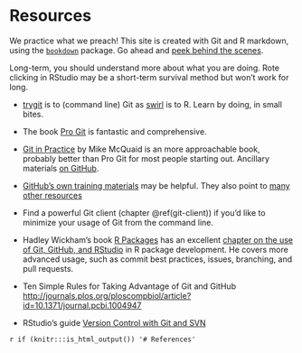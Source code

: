 # Resources {#resources}

We practice what we preach! This site is created with Git and R markdown, using the [`bookdown`](https://github.com/rstudio/bookdown/) package. Go ahead and [peek behind the scenes](https://github.com/jennybc/happy-git-with-r).

Long-term, you should understand more about what you are doing. Rote clicking in RStudio may be a short-term survival method but won't work for long.

  * [trygit](https://try.github.io/levels/1/challenges/1) is to (command line) Git as [swirl](http://swirlstats.com) is to R. Learn by doing, in small bites.

  * The book [Pro Git](http://git-scm.com/book) is fantastic and comprehensive.
  
  * [Git in Practice](https://www.manning.com/books/git-in-practice) by Mike McQuaid is an more approachable book, probably better than Pro Git for most people starting out. Ancillary materials [on GitHub](https://github.com/GitInPractice).

  * [GitHub's own training materials](http://training.github.com/kit/) may be helpful. They also point to [many other resources](https://help.github.com/articles/what-are-other-good-resources-for-learning-git-and-github)

  * Find a powerful Git client (chapter \@ref(git-client)) if you'd like to minimize your usage of Git from the command line.
  
  * Hadley Wickham's book [R Packages](http://r-pkgs.had.co.nz) has an excellent [chapter on the use of Git, GitHub, and RStudio](http://r-pkgs.had.co.nz/git.html) in R package development. He covers more advanced usage, such as commit best practices, issues, branching, and pull requests.
  
  * Ten Simple Rules for Taking Advantage of Git and GitHub <http://journals.plos.org/ploscompbiol/article?id=10.1371/journal.pcbi.1004947>

  * RStudio's guide [Version Control with Git and SVN](https://support.rstudio.com/hc/en-us/articles/200532077-Version-Control-with-Git-and-SVN)

`r if (knitr:::is_html_output()) '# References'`

